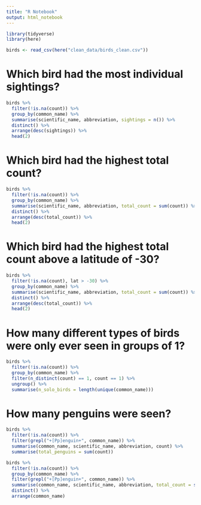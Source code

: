 ```yaml
---
title: "R Notebook"
output: html_notebook
---
```


```r
library(tidyverse)
library(here)
```


```r
birds <- read_csv(here("clean_data/birds_clean.csv"))
```

# Which bird had the most individual sightings?
```r
birds %>% 
  filter(!is.na(count)) %>% 
  group_by(common_name) %>% 
  summarise(scientific_name, abbreviation, sightings = n()) %>% 
  distinct() %>% 
  arrange(desc(sightings)) %>% 
  head(2)
```

# Which bird had the highest total count?

```r
birds %>% 
  filter(!is.na(count)) %>% 
  group_by(common_name) %>% 
  summarise(scientific_name, abbreviation, total_count = sum(count)) %>% 
  distinct() %>% 
  arrange(desc(total_count)) %>% 
  head(2)
```

# Which bird had the highest total count above a latitude of -30?

```r
birds %>% 
  filter(!is.na(count), lat > -30) %>% 
  group_by(common_name) %>% 
  summarise(scientific_name, abbreviation, total_count = sum(count)) %>% 
  distinct() %>% 
  arrange(desc(total_count)) %>% 
  head(2)
```

# How many different types of birds were only ever seen in groups of 1?

```r
birds %>% 
  filter(!is.na(count)) %>% 
  group_by(common_name) %>% 
  filter(n_distinct(count) == 1, count == 1) %>%
  ungroup() %>% 
  summarise(n_solo_birds = length(unique(common_name)))
```

# How many penguins were seen?

```r
birds %>% 
  filter(!is.na(count)) %>% 
  filter(grepl("+[Pp]enguin+", common_name)) %>%
  summarise(common_name, scientific_name, abbreviation, count) %>% 
  summarise(total_penguins = sum(count))

birds %>% 
  filter(!is.na(count)) %>% 
  group_by(common_name) %>% 
  filter(grepl("+[Pp]enguin+", common_name)) %>%
  summarise(common_name, scientific_name, abbreviation, total_count = sum(count)) %>% 
  distinct() %>% 
  arrange(common_name)
```



